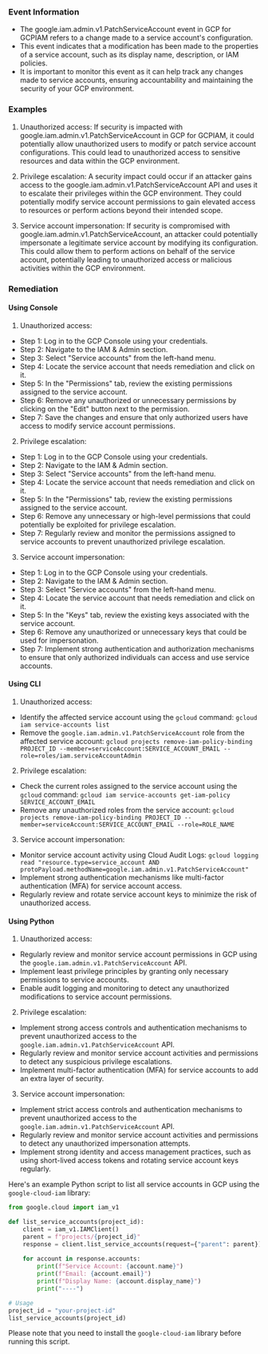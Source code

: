 
### Event Information

- The google.iam.admin.v1.PatchServiceAccount event in GCP for GCPIAM refers to a change made to a service account's configuration.
- This event indicates that a modification has been made to the properties of a service account, such as its display name, description, or IAM policies.
- It is important to monitor this event as it can help track any changes made to service accounts, ensuring accountability and maintaining the security of your GCP environment.


### Examples

1. Unauthorized access: If security is impacted with google.iam.admin.v1.PatchServiceAccount in GCP for GCPIAM, it could potentially allow unauthorized users to modify or patch service account configurations. This could lead to unauthorized access to sensitive resources and data within the GCP environment.

2. Privilege escalation: A security impact could occur if an attacker gains access to the google.iam.admin.v1.PatchServiceAccount API and uses it to escalate their privileges within the GCP environment. They could potentially modify service account permissions to gain elevated access to resources or perform actions beyond their intended scope.

3. Service account impersonation: If security is compromised with google.iam.admin.v1.PatchServiceAccount, an attacker could potentially impersonate a legitimate service account by modifying its configuration. This could allow them to perform actions on behalf of the service account, potentially leading to unauthorized access or malicious activities within the GCP environment.

### Remediation

#### Using Console

1. Unauthorized access:
- Step 1: Log in to the GCP Console using your credentials.
- Step 2: Navigate to the IAM & Admin section.
- Step 3: Select "Service accounts" from the left-hand menu.
- Step 4: Locate the service account that needs remediation and click on it.
- Step 5: In the "Permissions" tab, review the existing permissions assigned to the service account.
- Step 6: Remove any unauthorized or unnecessary permissions by clicking on the "Edit" button next to the permission.
- Step 7: Save the changes and ensure that only authorized users have access to modify service account permissions.

2. Privilege escalation:
- Step 1: Log in to the GCP Console using your credentials.
- Step 2: Navigate to the IAM & Admin section.
- Step 3: Select "Service accounts" from the left-hand menu.
- Step 4: Locate the service account that needs remediation and click on it.
- Step 5: In the "Permissions" tab, review the existing permissions assigned to the service account.
- Step 6: Remove any unnecessary or high-level permissions that could potentially be exploited for privilege escalation.
- Step 7: Regularly review and monitor the permissions assigned to service accounts to prevent unauthorized privilege escalation.

3. Service account impersonation:
- Step 1: Log in to the GCP Console using your credentials.
- Step 2: Navigate to the IAM & Admin section.
- Step 3: Select "Service accounts" from the left-hand menu.
- Step 4: Locate the service account that needs remediation and click on it.
- Step 5: In the "Keys" tab, review the existing keys associated with the service account.
- Step 6: Remove any unauthorized or unnecessary keys that could be used for impersonation.
- Step 7: Implement strong authentication and authorization mechanisms to ensure that only authorized individuals can access and use service accounts.

#### Using CLI

1. Unauthorized access:
- Identify the affected service account using the `gcloud` command: `gcloud iam service-accounts list`
- Remove the `google.iam.admin.v1.PatchServiceAccount` role from the affected service account: `gcloud projects remove-iam-policy-binding PROJECT_ID --member=serviceAccount:SERVICE_ACCOUNT_EMAIL --role=roles/iam.serviceAccountAdmin`

2. Privilege escalation:
- Check the current roles assigned to the service account using the `gcloud` command: `gcloud iam service-accounts get-iam-policy SERVICE_ACCOUNT_EMAIL`
- Remove any unauthorized roles from the service account: `gcloud projects remove-iam-policy-binding PROJECT_ID --member=serviceAccount:SERVICE_ACCOUNT_EMAIL --role=ROLE_NAME`

3. Service account impersonation:
- Monitor service account activity using Cloud Audit Logs: `gcloud logging read "resource.type=service_account AND protoPayload.methodName=google.iam.admin.v1.PatchServiceAccount"`
- Implement strong authentication mechanisms like multi-factor authentication (MFA) for service account access.
- Regularly review and rotate service account keys to minimize the risk of unauthorized access.

#### Using Python

1. Unauthorized access:
- Regularly review and monitor service account permissions in GCP using the `google.iam.admin.v1.PatchServiceAccount` API.
- Implement least privilege principles by granting only necessary permissions to service accounts.
- Enable audit logging and monitoring to detect any unauthorized modifications to service account permissions.

2. Privilege escalation:
- Implement strong access controls and authentication mechanisms to prevent unauthorized access to the `google.iam.admin.v1.PatchServiceAccount` API.
- Regularly review and monitor service account activities and permissions to detect any suspicious privilege escalations.
- Implement multi-factor authentication (MFA) for service accounts to add an extra layer of security.

3. Service account impersonation:
- Implement strict access controls and authentication mechanisms to prevent unauthorized access to the `google.iam.admin.v1.PatchServiceAccount` API.
- Regularly review and monitor service account activities and permissions to detect any unauthorized impersonation attempts.
- Implement strong identity and access management practices, such as using short-lived access tokens and rotating service account keys regularly.

Here's an example Python script to list all service accounts in GCP using the `google-cloud-iam` library:

```python
from google.cloud import iam_v1

def list_service_accounts(project_id):
    client = iam_v1.IAMClient()
    parent = f"projects/{project_id}"
    response = client.list_service_accounts(request={"parent": parent})
    
    for account in response.accounts:
        print(f"Service Account: {account.name}")
        print(f"Email: {account.email}")
        print(f"Display Name: {account.display_name}")
        print("----")

# Usage
project_id = "your-project-id"
list_service_accounts(project_id)
```

Please note that you need to install the `google-cloud-iam` library before running this script.

